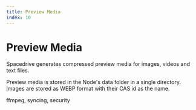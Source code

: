 ```yaml
---
title: Preview Media
index: 10
---
```


# Preview Media

Spacedrive generates compressed preview media for images, videos and text files.

Preview media is stored in the Node's data folder in a single directory. Images are stored as WEBP format with their CAS id as the name.

ffmpeg, syncing, security
